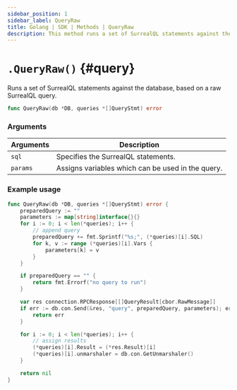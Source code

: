 ```yaml
---
sidebar_position: 1
sidebar_label: QueryRaw
title: Golang | SDK | Methods | QueryRaw
description: This method runs a set of SurrealQL statements against the database, based on a raw SurrealQL query. 
---
```



# `.QueryRaw()` {#query}

Runs a set of SurrealQL statements against the database, based on a raw SurrealQL query.

```go title="Method Syntax"
func QueryRaw(db *DB, queries *[]QueryStmt) error
```

### Arguments

<table>
    <thead>
        <tr>
            <th colspan="2" scope="col">Arguments</th>
            <th colspan="2" scope="col">Description</th>
        </tr>
    </thead>
    <tbody>
        <tr>
            <td colspan="2" scope="col" scope="row" data-label="Arguments">
                <code>sql</code>
                <Label label="required" />
            </td>
            <td colspan="2" scope="col" scope="row" data-label="Description">
                Specifies the SurrealQL statements.
            </td>
        </tr>
        <tr>
            <td colspan="2" scope="col" scope="row" data-label="Arguments">
                <code>params</code>
               <Label label="optional" />
            </td>
            <td colspan="2" scope="col" scope="row" data-label="Description">
                Assigns variables which can be used in the query.
            </td>
        </tr>
    </tbody>
</table>

### Example usage

```go
func QueryRaw(db *DB, queries *[]QueryStmt) error {
	preparedQuery := ""
	parameters := map[string]interface{}{}
	for i := 0; i < len(*queries); i++ {
		// append query
		preparedQuery += fmt.Sprintf("%s;", (*queries)[i].SQL)
		for k, v := range (*queries)[i].Vars {
			parameters[k] = v
		}
	}

	if preparedQuery == "" {
		return fmt.Errorf("no query to run")
	}

	var res connection.RPCResponse[[]QueryResult[cbor.RawMessage]]
	if err := db.con.Send(&res, "query", preparedQuery, parameters); err != nil {
		return err
	}

	for i := 0; i < len(*queries); i++ {
		// assign results
		(*queries)[i].Result = (*res.Result)[i]
		(*queries)[i].unmarshaler = db.con.GetUnmarshaler()
	}

	return nil
}
```
